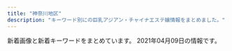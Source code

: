 ```yaml
---
title: "神奈川地区"
description: "キーワード別にの巨乳アジアン・チャイナエステ嬢情報をまとめました。"
---
```


新着画像と新着キーワードをまとめています。
2021年04月09日の情報です。

<DmmAffiliateIns />
<KeywordTable
  shops={
    [
    {
        "station": "JR\u85e4\u6ca2\u99c5\u5357\u53e3",
        "img_links": [
            "http://es-rei.work/3.jpg",
            "http://es-rei.work/_src/26747209/navi2_05.png",
            "http://es-rei.work/_src/26747287/line3.png",
            "http://es-rei.work/_src/34041600/line3.png",
            "http://es-rei.work/_src/26747289/wechatimg77.jpg",
            "http://es-rei.work/_src/26747222/line3.png",
            "http://es-rei.work/_src/34041693/line1.jpg",
            "http://es-rei.work/_src/26838155/wechatimg202.jpg",
            "http://es-rei.work/4.jpg",
            "http://es-rei.work/_src/26747302/wechatimg204.jpg",
            "http://es-rei.work/_src/26824435/cam2.png",
            "http://es-rei.work/_src/26747221/wechatimg164_1.jpg",
            "http://es-rei.work/_src/26747223/line3.png",
            "http://es-rei.work/_src/47863108/wechatimg26_20200914183556350.jpg",
            "http://es-rei.work/_src/34041599/line3.png",
            "http://es-rei.work/_src/26747293/line3.png",
            "http://es-rei.work/_src/26747210/navi2_06.png",
            "http://es-rei.work/_src/26747201/list_02.png",
            "http://es-rei.work/_src/47863244/line1.jpg",
            "http://es-rei.work/_src/26747296/line1.jpg",
            "http://es-rei.work/_src/26791049/_dsf9442.jpg",
            "http://es-rei.work/_src/26747208/navi2_04.png",
            "http://es-rei.work/_src/26838156/wechatimg204.jpg",
            "http://es-rei.work/_src/47863241/05859f21726dfcef9faa9bab12a2595.jpg",
            "http://es-rei.work/_src/26747227/line3.png",
            "http://es-rei.work/_src/26747288/line3.png",
            "http://es-rei.work/_src/26747225/wechatimg75.jpg",
            "http://es-rei.work/_src/26747301/line3.png",
            "http://es-rei.work/_src/26747203/list_04.png",
            "http://es-rei.work/_src/47863240/line3.png",
            "http://es-rei.work/_src/26747231/line1.jpg",
            "http://es-rei.work/_src/26838160/line.png",
            "http://es-rei.work/_src/26747132/line1.jpg",
            "http://es-rei.work/2.jpg",
            "http://es-rei.work/1.jpg",
            "http://es-rei.work/_src/26747207/navi2_03.png",
            "http://es-rei.work/_src/26791115/_igp4263.jpg",
            "http://es-rei.work/_src/26747158/base_03.png",
            "http://es-rei.work/_src/26747141/base_03.png",
            "http://es-rei.work/_src/26747229/line1.jpg",
            "http://es-rei.work/_src/34041596/05859f21726dfcef9faa9bab12a2595.jpg",
            "http://es-rei.work/_src/26791051/_dsf9446.jpg",
            "http://es-rei.work/_src/26747300/line3.png",
            "http://es-rei.work/_src/26747089/51d8ecbee4cc2935f070c539c37ded71.jpg",
            "http://es-rei.work/_src/26747114/base_03.png",
            "http://es-rei.work/_src/26747226/line3.png",
            "http://es-rei.work/_src/26790995/wechatimg38_20181018221746252.jpg",
            "http://es-rei.work/_src/26838157/wechatimg77.jpg",
            "http://es-rei.work/5.jpg",
            "http://es-rei.work/_src/26747206/navi2_02.png",
            "http://es-rei.work/_src/26791053/_dsf9449.jpg",
            "http://es-rei.work/_src/26747086/base_01.png",
            "http://es-rei.work/_src/26747304/line1.jpg",
            "http://es-rei.work/_src/26747187/base_03.png",
            "http://es-rei.work/_src/34124118/wechatimg26_20200914183556350.jpg",
            "http://es-rei.work/_src/26747200/list_01.png",
            "http://es-rei.work/_src/26747126/base_01.png",
            "http://es-rei.work/_src/26747204/list_05.png",
            "http://es-rei.work/_src/26747202/list_03.png",
            "http://es-rei.work/_src/26824216/b0131b16446464e537eff864d8f041bb.jpg",
            "http://es-rei.work/_src/47863239/line3.png",
            "http://es-rei.work/_src/26747170/base_01.png",
            "http://es-rei.work/_src/34041597/wechatimg26_20200914183556350.jpg",
            "http://es-rei.work/_src/26747294/line3.png",
            "http://es-rei.work/_src/26747205/navi2_01.png",
            "http://es-rei.work/_src/26747218/line1.jpg",
            "http://es-rei.work/_src/26747153/base_01.png",
            "http://es-rei.work/_src/26747292/wechatimg202.jpg",
            "http://es-rei.work/_src/26838174/line.png",
            "http://es-rei.work/_src/26747093/_igp4295.jpg",
            "http://es-rei.work/_src/26838136/news.jpg",
            "http://es-rei.work/_src/26747185/base_01.png",
            "http://es-rei.work/_src/26747173/base_03.png",
            "http://es-rei.work/_src/26838158/wechatimg75.jpg",
            "http://es-rei.work/_src/26747199/sign.png",
            "http://es-rei.work/_src/47863242/100054276feb8d8cef3ac5199531cfe.jpg"
        ],
        "url": "http://es-rei.work/",
        "name": "\u9e97",
        "keywords": {
            "83": 4,
            "89": 2,
            "86": 4,
            "85": 2
        }
    },
    {
        "url": "http://esbest.info/",
        "name": "\u30df\u30e9\u30dc\u30eb",
        "station": "JR\u6771\u6238\u585a\u99c5\u6771\u53e3",
        "img_links": [
            "http://esbest.info/staffPhoto/b20200109133117.jpg",
            "http://esbest.info/images/returnBtn.png",
            "http://esbest.info/staffPhoto/s20200205123504.jpg",
            "http://esbest.info/images/store/04.jpg",
            "http://esbest.info/images/store/02.jpg",
            "http://esbest.info/staffPhoto/b20200205123504.jpg",
            "http://esbest.info/images/store/01.jpg",
            "http://esbest.info/staffPhoto/s20200111165529.jpg",
            "http://esbest.info/staffPhoto/s20200526161929.jpg",
            "http://esbest.info/images/store/03.jpg",
            "http://esbest.info/staffPhoto/s20200109133117.jpg",
            "http://esbest.info/staffPhoto/b20200526161929.jpg",
            "http://esbest.info/uploadfiles/images/campaignEsbestInfo1.jpg",
            "http://esbest.info/js/sliderLine/slide_prev.png",
            "http://esbest.info/js/sliderLine/slide_next.png",
            "http://esbest.info/images/mobile.jpg",
            "http://esbest.info/staffPhoto/b20200111165529.jpg"
        ],
        "keywords": {
            "D": 3,
            "E": 1,
            "87": 1,
            "85": 1,
            "86": 2
        }
    },
    {
        "name": "\u61a9",
        "station": "\u8ffd\u6d5c\u99c5",
        "keywords": {},
        "img_links": [
            "http://ikoi.esjp.xyz/img/room/photo03.jpg",
            "http://ikoi.esjp.xyz/img/room/photo06.jpg",
            "http://ikoi.esjp.xyz/img/room/photo01.jpg",
            "http://ikoi.esjp.xyz/i/img/photo02.jpg",
            "http://ikoi.esjp.xyz/girl/5.jpg",
            "http://ikoi.esjp.xyz/i/img/photo03.jpg",
            "http://ikoi.esjp.xyz/img/rec_top.png",
            "http://ikoi.esjp.xyz/img/room/photo05.jpg",
            "http://ikoi.esjp.xyz/img/room/photo02.jpg",
            "http://ikoi.esjp.xyz/girl/4.jpg",
            "http://ikoi.esjp.xyz/girl/6.jpg",
            "http://ikoi.esjp.xyz/img/top_pickback.png",
            "http://ikoi.esjp.xyz/girl/3.jpg",
            "http://ikoi.esjp.xyz/girl/2.jpg",
            "http://ikoi.esjp.xyz/i/img/photo04.jpg",
            "http://ikoi.esjp.xyz/img/sub_staff.jpg",
            "http://ikoi.esjp.xyz/girl/1.jpg",
            "http://ikoi.esjp.xyz/img/capinfo.jpg",
            "http://ikoi.esjp.xyz/img/room/photo04.jpg",
            "http://ikoi.esjp.xyz/i/img/photo05.jpg",
            "http://ikoi.esjp.xyz/img/lr_01.jpg",
            "http://ikoi.esjp.xyz/img/059.png",
            "http://ikoi.esjp.xyz/img/qr.jpg",
            "http://ikoi.esjp.xyz/i/img/photo06.jpg",
            "http://ikoi.esjp.xyz/i/img/photo01.jpg",
            "http://ikoi.esjp.xyz/img/pro_girl_line.jpg",
            "http://ikoi.esjp.xyz/img/lr_02.jpg"
        ],
        "url": "http://ikoi.esjp.xyz/"
    },
    {
        "url": "http://www.cc-girl.work/",
        "img_links": [
            "http://www.cc-girl.work/images/3.jpg",
            "http://www.cc-girl.work/images/sys2.jpg",
            "http://www.cc-girl.work/img/yuri1.jpg",
            "http://www.cc-girl.work/images/5.jpg",
            "http://www.cc-girl.work/images/int1.jpg",
            "http://www.cc-girl.work/images/head.jpg",
            "http://www.cc-girl.work/images/interior_t.jpg",
            "http://www.cc-girl.work/images/ac1.jpg",
            "http://www.cc-girl.work/img/ai1.jpg",
            "http://www.cc-girl.work/images/rec1.jpg",
            "http://www.cc-girl.work/images/rec2.jpg",
            "http://www.cc-girl.work/images/11.jpg",
            "http://www.cc-girl.work/img/momo1.jpg",
            "http://www.cc-girl.work/images/8.jpg",
            "http://www.cc-girl.work/img/miho1.jpg",
            "http://www.cc-girl.work/images/staff_t.jpg",
            "http://www.cc-girl.work/img/sizuka1.jpg",
            "http://www.cc-girl.work/img/eri1.jpg",
            "http://www.cc-girl.work/img/kumi1.jpg",
            "http://www.cc-girl.work/img/yaya1.jpg",
            "http://www.cc-girl.work/images/line.png",
            "http://www.cc-girl.work/images/6.jpg",
            "http://www.cc-girl.work/images/7.jpg",
            "http://www.cc-girl.work/img/mari1.jpg",
            "http://www.cc-girl.work/images/1.jpg",
            "http://www.cc-girl.work/images/mobile.jpg",
            "http://www.cc-girl.work/img/kaoru1.jpg",
            "http://www.cc-girl.work/images/ta.jpg",
            "http://www.cc-girl.work/images/10.jpg",
            "http://www.cc-girl.work/img/yuki1.jpg",
            "http://www.cc-girl.work/images/4.jpg",
            "http://www.cc-girl.work/images/2.jpg",
            "http://www.cc-girl.work/images/news.jpg",
            "http://www.cc-girl.work/images/9.jpg",
            "http://www.cc-girl.work/images/sys1.jpg"
        ],
        "name": "yuyu-\u3086\u3046\u3086-",
        "keywords": {},
        "station": "\u4e0a\u5927\u5ca1\u99c5"
    },
    {
        "url": "http://baraen.xyz/",
        "keywords": {},
        "img_links": [
            "http://baraen.xyz/images/mafaxine_j.jpg",
            "http://baraen.xyz/images/room4.jpg",
            "http://baraen.xyz/images/g1.jpg",
            "http://baraen.xyz/images/miki2.jpg",
            "http://baraen.xyz/images/room6.jpg",
            "http://baraen.xyz/images/mafaxine_d.jpg",
            "http://baraen.xyz/images/g6.jpg",
            "http://baraen.xyz/images/g0.jpg",
            "http://baraen.xyz/images/miki1.jpg",
            "http://baraen.xyz/images/g4.jpg",
            "http://baraen.xyz/images/mobile.jpg",
            "http://baraen.xyz/images/kanban.jpg",
            "http://baraen.xyz/images/g3.jpg",
            "http://baraen.xyz/images/g2.jpg",
            "http://baraen.xyz/images/room2.jpg",
            "http://baraen.xyz/images/maga.jpg",
            "http://baraen.xyz/images/room1.jpg"
        ],
        "station": "JR\u85e4\u6ca2\u99c5\u5357\u53e3",
        "name": "\u30d0\u30e9\u5712"
    },
    {
        "url": "http://civebt.xyz/",
        "img_links": [
            "http://civebt.xyz/templets/default/picture/rec1.png",
            "http://civebt.xyz/templets/default/picture/head.jpg",
            "http://civebt.xyz/uploads/201103/1-201103091150648.jpg",
            "http://civebt.xyz/uploads/201103/1-201103091136248.jpg",
            "http://civebt.xyz/uploads/180620/1-1P62010193X63.jpg",
            "http://civebt.xyz/templets/default/picture/news.jpg",
            "http://civebt.xyz/uploads/201102/1-2011021306404K.png",
            "http://civebt.xyz/templets/default/picture/staff_t.jpg",
            "http://civebt.xyz/uploads/180620/1-1P62010154K00.png",
            "http://civebt.xyz/templets/default/picture/interior_t.jpg",
            "http://civebt.xyz/uploads/201102/1-201102130FY09.png",
            "http://civebt.xyz/uploads/201103/1-201103091122a3.jpg",
            "http://civebt.xyz/uploads/201103/1-201103143450506.jpg"
        ],
        "name": "\u9b54\u6cd5\u306e\u5973\u738b",
        "keywords": {
            "G": 4,
            "E": 8
        },
        "station": "\u6e58\u5357\u53f0\u99c5\u897f\u53e3"
    },
    {
        "name": "\u591c\u8776",
        "station": "JR\u85e4\u6ca2\u99c5\u5357\u53e3",
        "keywords": {},
        "img_links": [
            "http://yacho.est-u.com/images/index_14.jpg",
            "http://yacho.est-u.com/images/index_04.jpg",
            "http://yacho.est-u.com/images/2.jpg",
            "http://yacho.est-u.com/images/5.jpg",
            "http://yacho.est-u.com/images/index_17.jpg",
            "http://yacho.est-u.com/images/index_02.jpg",
            "http://yacho.est-u.com/images/index_10.jpg",
            "http://yacho.est-u.com/images/6.jpg",
            "http://yacho.est-u.com/images/k1.jpg",
            "http://yacho.est-u.com/images/staff_03.jpg",
            "http://yacho.est-u.com/images/4.jpg",
            "http://yacho.est-u.com/images/3.jpg",
            "http://yacho.est-u.com/images/index_06.jpg",
            "http://yacho.est-u.com/images/index_05.jpg",
            "http://yacho.est-u.com/images/index_07.jpg",
            "http://yacho.est-u.com/images/index_15.jpg",
            "http://yacho.est-u.com/images/index_01.jpg",
            "http://yacho.est-u.com/images/1.jpg",
            "http://yacho.est-u.com/images/index_03.jpg",
            "http://yacho.est-u.com/images/k2.jpg",
            "http://yacho.est-u.com/images/index_12.jpg",
            "http://yacho.est-u.com/images/staff_01.jpg"
        ],
        "url": "http://yacho.est-u.com/"
    },
    {
        "url": "http://yu-raku.info/",
        "keywords": {},
        "img_links": [
            "http://yu-raku.info/images/bar-therapist.png",
            "http://yu-raku.info/images/cam30min.png",
            "http://yu-raku.info/staff/s-yuko1.jpg",
            "http://yu-raku.info/images/bar-cam.png",
            "http://yu-raku.info/images/pic-interior.png",
            "http://yu-raku.info/sp/images/b-tel.png",
            "http://yu-raku.info/images/bar-interior.png",
            "http://yu-raku.info/images/b-interior.jpg",
            "http://yu-raku.info/staff/s-niri1.jpg",
            "http://yu-raku.info/images/bar-info.png",
            "http://yu-raku.info/staff/s-emi5.jpg",
            "http://yu-raku.info/staff/s-emi3.jpg",
            "http://yu-raku.info/staff/s-kana1.jpg",
            "http://yu-raku.info/images/sm-cam30min.png",
            "http://yu-raku.info/images/c-therapist0.png",
            "http://yu-raku.info/staff/s-sayuri1.jpg",
            "http://yu-raku.info/images/bar-cover.png",
            "http://yu-raku.info/images/fotter.jpg",
            "http://yu-raku.info/staff/s-miki1.jpg",
            "http://yu-raku.info/images/c-top0.png",
            "http://yu-raku.info/sp/images/bar-cam.png",
            "http://yu-raku.info/staff/s-emi4.jpg",
            "http://yu-raku.info/sp/images/bar-cover.png",
            "http://yu-raku.info/staff/s-nana1.jpg"
        ],
        "station": "JR\u5927\u8239\u99c5\u6771\u53e3",
        "name": "\u60a0\u697d"
    },
    {
        "img_links": [
            "http://en.este88.com/i/images/info_15.jpg",
            "http://en.este88.com/gals/saya1.jpg",
            "http://en.este88.com/gals/koko1.jpg",
            "http://en.este88.com/i/images/info_12.jpg",
            "http://en.este88.com/gals/aya1.jpg",
            "http://en.este88.com/gals/nana1.jpg",
            "http://en.este88.com/gals/rena1.jpg",
            "http://en.este88.com/i/images/info_07.jpg",
            "http://en.este88.com/gals/momo1.jpg",
            "http://en.este88.com/images/info.png",
            "http://en.este88.com/i/images/info_09.jpg",
            "http://en.este88.com/gals/asuka1.jpg"
        ],
        "url": "http://en.este88.com/",
        "name": "\u7e01",
        "keywords": {},
        "station": "JR\u85e4\u6ca2\u99c5\u5317\u53e3"
    },
    {
        "keywords": {},
        "station": "JR\u85e4\u6ca2\u99c5\u5357\u53e3",
        "img_links": [
            "http://f-kaori.work/sp/images/top.jpg",
            "http://f-kaori.work/sp/images/9.jpg",
            "http://f-kaori.work/images/8.jpg",
            "http://f-kaori.work/images/6.jpg",
            "http://f-kaori.work/images/int1.png",
            "http://f-kaori.work/images/int2.png",
            "http://f-kaori.work/sp/images/3.jpg",
            "http://f-kaori.work/img/sasa1.jpg",
            "http://f-kaori.work/sp/images/head.jpg",
            "http://f-kaori.work/sp/images/10.jpg",
            "http://f-kaori.work/sp/images/rec1.png",
            "http://f-kaori.work/images/sisu_t.jpg",
            "http://f-kaori.work/img/sora1.jpg",
            "http://f-kaori.work/sp/images/1.jpg",
            "http://f-kaori.work/images/9.jpg",
            "http://f-kaori.work/images/interior_t.jpg",
            "http://f-kaori.work/sp/menu/interior.jpg",
            "http://f-kaori.work/images/5.jpg",
            "http://f-kaori.work/images/rec1.png",
            "http://f-kaori.work/images/1.jpg",
            "http://f-kaori.work/images/mobile.jpg",
            "http://f-kaori.work/sp/images/footer.png",
            "http://f-kaori.work/img/risa1.jpg",
            "http://f-kaori.work/sp/img/sin1.jpg",
            "http://f-kaori.work/images/7.jpg",
            "http://f-kaori.work/sp/images/rec2.jpg",
            "http://f-kaori.work/images/sys.png",
            "http://f-kaori.work/images/staff_t.jpg",
            "http://f-kaori.work/images/3.jpg",
            "http://f-kaori.work/images/sm.jpg",
            "http://f-kaori.work/sp/img/yumi1.jpg",
            "http://f-kaori.work/images/rec2.jpg",
            "http://f-kaori.work/sp/images/8.jpg",
            "http://f-kaori.work/sp/images/rec3.png",
            "http://f-kaori.work/images/line.png",
            "http://f-kaori.work/images/concept.png",
            "http://f-kaori.work/img/yumi1.jpg",
            "http://f-kaori.work/sp/img/sasa1.jpg",
            "http://f-kaori.work/sp/images/int1.png",
            "http://f-kaori.work/sp/img/sora1.jpg",
            "http://f-kaori.work/sp/menu/staff.jpg",
            "http://f-kaori.work/sp/img/risa1.jpg",
            "http://f-kaori.work/sp/images/sisu_t.png",
            "http://f-kaori.work/img/emi1.jpg",
            "http://f-kaori.work/img/aya1.jpg",
            "http://f-kaori.work/sp/images/staff_t.jpg",
            "http://f-kaori.work/images/sisu.png",
            "http://f-kaori.work/images/10.jpg",
            "http://f-kaori.work/sp/menu/top.jpg",
            "http://f-kaori.work/img/sin1.jpg",
            "http://f-kaori.work/images/news.png",
            "http://f-kaori.work/sp/images/newsb.png",
            "http://f-kaori.work/sp/images/pc.jpg",
            "http://f-kaori.work/sp/images/news.png",
            "http://f-kaori.work/sp/img/aya1.jpg",
            "http://f-kaori.work/sp/images/7.jpg",
            "http://f-kaori.work/sp/images/sisu.jpg",
            "http://f-kaori.work/sp/img/yoka1.jpg",
            "http://f-kaori.work/sp/images/interior_t.jpg",
            "http://f-kaori.work/sp/images/int2.png",
            "http://f-kaori.work/sp/img/emi1.jpg",
            "http://f-kaori.work/img/yoka1.jpg",
            "http://f-kaori.work/sp/images/6.jpg",
            "http://f-kaori.work/sp/images/tel.jpg",
            "http://f-kaori.work/sp/images/sys.png",
            "http://f-kaori.work/sp/images/5.jpg",
            "http://f-kaori.work/sp/images/topgirl.png",
            "http://f-kaori.work/images/head.jpg"
        ],
        "url": "http://f-kaori.work/",
        "name": "\u85ab"
    },
    {
        "url": "http://onlyone-relax.xyz/",
        "img_links": [
            "http://onlyone-relax.xyz/images/cg03.jpg",
            "http://onlyone-relax.xyz/images/cg08.jpg",
            "http://onlyone-relax.xyz/images/top.png",
            "http://onlyone-relax.xyz/images/cg01.jpg",
            "http://onlyone-relax.xyz/images/cg07.jpg",
            "http://onlyone-relax.xyz/images/cg09.jpg",
            "http://onlyone-relax.xyz/images/cg06.jpg",
            "http://onlyone-relax.xyz/images/cg04.jpg",
            "http://onlyone-relax.xyz/images/2.jpg",
            "http://onlyone-relax.xyz/images/qr.jpg",
            "http://onlyone-relax.xyz/images/cg05.jpg",
            "http://onlyone-relax.xyz/images/4.jpg",
            "http://onlyone-relax.xyz/images/cg10.jpg",
            "http://onlyone-relax.xyz/images/cg02.jpg",
            "http://onlyone-relax.xyz/images/1.jpg",
            "http://onlyone-relax.xyz/images/spacer300x450.png",
            "http://onlyone-relax.xyz/images/top2.png"
        ],
        "name": "\u30ad\u30e5\u30fc\u30c8",
        "station": "JR\u5c0f\u7530\u539f\u99c5\u897f\u53e3",
        "keywords": {
            "F": 8,
            "E": 8,
            "C": 8,
            "D": 56
        }
    },
    {
        "name": "\u5eb7\u7f8e\uff5e\u30b3\u30a6\u30df\uff5e",
        "url": "http://haruk.work/",
        "station": "JR\u5927\u8239\u99c5\u6771\u53e3",
        "keywords": {},
        "img_links": [
            "http://haruk.work/images/rec2.jpg",
            "http://haruk.work/images/interior_t.jpg",
            "http://haruk.work/sp/images/sys.png",
            "http://haruk.work/images/info.png",
            "http://haruk.work/sp/images/int1.jpg",
            "http://haruk.work/img/ayumi1.jpg",
            "http://haruk.work/sp/img/ayumi1.jpg",
            "http://haruk.work/sp/images/ac2.jpg",
            "http://haruk.work/sp/images/1.jpg",
            "http://haruk.work/images/rec1.png",
            "http://haruk.work/images/sm.jpg",
            "http://haruk.work/sp/images/staff_t.jpg",
            "http://haruk.work/sp/images/news.jpg",
            "http://haruk.work/sp/images/interior_t.jpg",
            "http://haruk.work/sp/images/info.png",
            "http://haruk.work/images/line.png",
            "http://haruk.work/images/3.jpg",
            "http://haruk.work/sp/images/int5.jpg",
            "http://haruk.work/sp/images/int4.jpg",
            "http://haruk.work/sp/img/akari1.jpg",
            "http://haruk.work/sp/menu/staff.jpg",
            "http://haruk.work/sp/img/yuna1.jpg",
            "http://haruk.work/img/akari1.jpg",
            "http://haruk.work/sp/images/int2.jpg",
            "http://haruk.work/sp/images/head.jpg",
            "http://haruk.work/images/1.jpg",
            "http://haruk.work/sp/images/sms.jpg",
            "http://haruk.work/images/ta.jpg",
            "http://haruk.work/images/tel.jpg",
            "http://haruk.work/images/sys.png",
            "http://haruk.work/sp/images/info_t.jpg",
            "http://haruk.work/sp/images/3.jpg",
            "http://haruk.work/images/int2.png",
            "http://haruk.work/images/staff_t.jpg",
            "http://haruk.work/sp/images/rec1.png",
            "http://haruk.work/sp/images/footer.png",
            "http://haruk.work/images/int1.png",
            "http://haruk.work/sp/menu/top.jpg",
            "http://haruk.work/sp/images/newsb.png",
            "http://haruk.work/sp/images/ac1.jpg",
            "http://haruk.work/sp/images/rec2.jpg",
            "http://haruk.work/images/head.jpg",
            "http://haruk.work/sp/images/tel.jpg",
            "http://haruk.work/sp/images/int3.jpg",
            "http://haruk.work/img/yuna1.jpg",
            "http://haruk.work/images/news.png",
            "http://haruk.work/sp/images/2.jpg",
            "http://haruk.work/images/2.jpg"
        ]
    },
    {
        "name": "\u521d\u604b",
        "url": "http://www.hatsukoi.mensest.com/",
        "img_links": [
            "http://www.hatsukoi.mensest.com/files/003.jpg",
            "http://www.hatsukoi.mensest.com/common/images/photo01.jpg",
            "http://www.hatsukoi.mensest.com/files/005.jpg",
            "http://www.hatsukoi.mensest.com/images/btn2.png",
            "http://www.hatsukoi.mensest.com/files/004.jpg",
            "http://www.hatsukoi.mensest.com/files/006.jpg",
            "http://www.hatsukoi.mensest.com/files/001.jpg",
            "http://www.hatsukoi.mensest.com/files/002.jpg",
            "http://www.hatsukoi.mensest.com/images/icon_tel.png",
            "http://www.hatsukoi.mensest.com/images/icon_info.png",
            "http://www.hatsukoi.mensest.com/images/mainImg_sub.jpg",
            "http://www.hatsukoi.mensest.com/images/icon_top.png",
            "http://www.hatsukoi.mensest.com/common/images/photo02.jpg",
            "http://www.hatsukoi.mensest.com/images/icon_staff.png",
            "http://www.hatsukoi.mensest.com/common/images/photo03.jpg"
        ],
        "station": "JR\u6771\u6238\u585a\u99c5\u6771\u53e3",
        "keywords": {
            "86": 4,
            "87": 16,
            "D": 24,
            "88": 4
        }
    },
    {
        "station": "\u8ffd\u6d5c\u99c5",
        "img_links": [
            "http://cdn.dino-es.com/images/line.jpg",
            "http://oppama.iest.info/images/l1.jpg",
            "http://oppama.iest.info/images/room6.jpg",
            "http://oppama.iest.info/images/s_staff.jpg",
            "http://oppama.iest.info/photos/sites/10/2018/05/2018053009323210.jpg",
            "http://oppama.iest.info/images/room2.jpg",
            "http://oppama.iest.info/photos/sites/10/2018/07/2018073109281781.jpg",
            "http://oppama.iest.info/images/room5.jpg",
            "http://oppama.iest.info/photos/sites/10/2018/07/2018073109281759.jpg",
            "http://oppama.iest.info/images/room4.jpg",
            "http://oppama.iest.info/images/mobile.png",
            "http://cdn.dino-es.com/images/logo/150x40DinoEs.png",
            "http://oppama.iest.info/photos/sites/10/2018/07/2018073109281695.jpg",
            "http://oppama.iest.info/images/room3.jpg",
            "http://oppama.iest.info/photos/sites/10/2018/05/2018053009323372.jpg",
            "http://cdn.dino-es.com/images/allpics/KL77e92f55838704c7de0a1eb6ca2a81a0/4ec1d6974658a8b101911755e5d05691.jpg",
            "http://oppama.iest.info/images/s_pick.png",
            "http://oppama.iest.info/images/top.jpg",
            "http://oppama.iest.info/images/s_news.png",
            "http://oppama.iest.info/photos/sites/10/2018/05/2018053009323272.jpg",
            "http://oppama.iest.info/images/bj3.jpg",
            "http://oppama.iest.info/images/room1.jpg",
            "http://oppama.iest.info/photos/sites/10/2018/05/2018053009323253.jpg",
            "http://oppama.iest.info/images/s_news2.png"
        ],
        "name": "\u8ffd\u6d5c\u30de\u30c3\u30b5\u30fc\u30b8",
        "keywords": {
            "85": 2,
            "D": 12,
            "86": 9,
            "C": 2,
            "87": 3
        },
        "url": "http://oppama.iest.info/"
    },
    {
        "keywords": {},
        "url": "http://hoguraku.info/",
        "name": "\u3055\u304f\u3089",
        "station": "JR\u5927\u8239\u99c5\u6771\u53e3",
        "img_links": [
            "http://hoguraku.info/_src/22266493/navi_05.png",
            "http://hoguraku.info/_src/22294026/wechatimg239.jpg",
            "http://hoguraku.info/staff-3.jpg",
            "http://hoguraku.info/_src/22294028/3_20180513213551306.jpg",
            "http://hoguraku.info/_src/22293610/pup.png",
            "http://hoguraku.info/_src/22266485/navi_01.png",
            "http://hoguraku.info/_src/22266488/navi2_02.png",
            "http://hoguraku.info/_src/22293781/sign.png",
            "http://hoguraku.info/_src/22293601/newspinkup.png",
            "http://hoguraku.info/_src/22266494/navi2_05.png",
            "http://hoguraku.info/_src/22294025/1_20180513213551260.jpg",
            "http://hoguraku.info/_src/22294027/wechatimg239.jpg",
            "http://hoguraku.info/_src/22294029/3_20180513213551306.jpg",
            "http://hoguraku.info/_src/22266492/navi2_04.png",
            "http://hoguraku.info/_src/22294024/1_20180513213551260.jpg",
            "http://hoguraku.info/staff-1.jpg",
            "http://hoguraku.info/_src/22266496/navi2_06.png",
            "http://hoguraku.info/_src/25168346/staff-2_20180823215120776.jpg",
            "http://hoguraku.info/staff-2.jpg",
            "http://hoguraku.info/_src/22296687/pup.png",
            "http://hoguraku.info/_src/55131553/img20210408153832112943.png",
            "http://hoguraku.info/_src/22266524/wechatimg96_20191205204603604.jpg",
            "http://hoguraku.info/_src/37673393/wechatimg98.jpg",
            "http://hoguraku.info/_src/22266490/navi2_03.png",
            "http://hoguraku.info/_src/22294409/img20180513220122069421.png",
            "http://hoguraku.info/_src/22294031/wechatimg175.jpg",
            "http://hoguraku.info/_src/22293820/wechatimg744.jpg",
            "http://hoguraku.info/_src/22266495/navi_06.png",
            "http://hoguraku.info/_src/22266486/navi2_01.png",
            "http://hoguraku.info/_src/22294030/wechatimg175.jpg",
            "http://hoguraku.info/_src/22266491/navi_04.png",
            "http://hoguraku.info/_src/22266398/img20180513214352559347.png",
            "http://hoguraku.info/_src/22266489/navi_03.png",
            "http://hoguraku.info/_src/22296697/pup.png",
            "http://hoguraku.info/_src/22266400/wechatimg94_20191205204136458.jpg",
            "http://hoguraku.info/_src/22266487/navi_02.png",
            "http://hoguraku.info/_src/22296695/pup.png",
            "http://hoguraku.info/_src/22293865/sign.png",
            "http://hoguraku.info/staff-4.jpg"
        ]
    },
    {
        "url": "http://www.bestlove.iesjp.com/",
        "keywords": {
            "D": 8,
            "83": 8,
            "C": 27,
            "87": 12
        },
        "img_links": [
            "http://www.bestlove.iesjp.com/files/001.jpg",
            "http://www.bestlove.iesjp.com/files/003-03.jpg",
            "http://www.bestlove.iesjp.com/files/005-02.jpg",
            "http://www.bestlove.iesjp.com/photo_news/upimg/77212603ef74383541_0.jpg",
            "http://www.bestlove.iesjp.com/files/006-02.jpg",
            "http://www.bestlove.iesjp.com/files/007-02.jpg",
            "http://www.bestlove.iesjp.com/files/007.jpg",
            "http://www.bestlove.iesjp.com/files/005.jpg",
            "http://www.bestlove.iesjp.com/images/r3.jpg",
            "http://www.bestlove.iesjp.com/photo_news/upimg/54866603c72e67a391_0.jpg",
            "http://www.bestlove.iesjp.com/files/007-03.jpg",
            "http://www.bestlove.iesjp.com/images/mobile.jpg",
            "http://www.bestlove.iesjp.com/files/002.jpg",
            "http://www.bestlove.iesjp.com/files/004-02.jpg",
            "http://www.bestlove.iesjp.com/files/002-03.jpg",
            "http://www.bestlove.iesjp.com/files/002-02.jpg",
            "http://www.bestlove.iesjp.com/files/001-02.jpg",
            "http://www.bestlove.iesjp.com/files/001-03.jpg",
            "http://www.bestlove.iesjp.com/files/006.jpg",
            "http://www.bestlove.iesjp.com/files/004-03.jpg",
            "http://www.bestlove.iesjp.com/images/line.png",
            "http://www.bestlove.iesjp.com/files/005-03.jpg",
            "http://www.bestlove.iesjp.com/files/006-03.jpg",
            "http://www.bestlove.iesjp.com/images/atomosky.jpg",
            "http://www.bestlove.iesjp.com/files/003.jpg",
            "http://www.bestlove.iesjp.com/photo_news/upimg/694716066af5752b7c_1.jpg",
            "http://www.bestlove.iesjp.com/files/003-02.jpg",
            "http://www.bestlove.iesjp.com/files/004.jpg"
        ],
        "station": "JR\u5e73\u585a\u99c5\u5317\u53e3",
        "name": "Best Love \uff5e\u30d9\u30b9\u30c8\u30e9\u30d6\uff5e"
    },
    {
        "keywords": {},
        "url": "http://www.sh-riraku77.site/",
        "station": "JR\u65b0\u6749\u7530\u99c5\u897f\u53e3",
        "name": "\u82b1\u306e\u604b",
        "img_links": [
            "http://www.sh-riraku77.site/picture/s_staff.png",
            "http://www.sh-riraku77.site/plus/images/room2.jpg",
            "http://www.sh-riraku77.site/picture/top22.png",
            "http://www.sh-riraku77.site/picture/i_therapist.png",
            "http://www.sh-riraku77.site/uploads/201214/1-201214130312232.jpg",
            "http://www.sh-riraku77.site/plus/images/room3.jpg",
            "http://www.sh-riraku77.site/picture/photo3.png",
            "http://www.sh-riraku77.site/picture/end.png",
            "http://www.sh-riraku77.site/uploads/210325/1-210325133926495.jpg",
            "http://www.sh-riraku77.site/picture/s_new.png",
            "http://www.sh-riraku77.site/plus/images/room4.jpg",
            "http://www.sh-riraku77.site/plus/images/room1.jpg",
            "http://www.sh-riraku77.site/picture/top23.png"
        ]
    },
    {
        "name": "\u83ef\u84ee",
        "keywords": {},
        "img_links": [],
        "station": "JR\u8305\u30f6\u5d0e\u99c5\u5317\u53e3",
        "url": "http://karen.ies.fun/"
    },
    {
        "url": "http://vinntuy.xyz/",
        "keywords": {},
        "img_links": [
            "http://vinntuy.xyz/static/picture/mobile.jpg",
            "http://vinntuy.xyz/uploads/210401/1-2104011443001G.jpg",
            "http://vinntuy.xyz/static/picture/news.png",
            "http://vinntuy.xyz/static/picture/s1.jpg",
            "http://vinntuy.xyz/static/picture/room3.jpg",
            "http://vinntuy.xyz/static/picture/s3.jpg",
            "http://vinntuy.xyz/static/picture/room1.jpg",
            "http://vinntuy.xyz/static/picture/s_staff.png",
            "http://vinntuy.xyz/static/picture/room4.jpg",
            "http://vinntuy.xyz/static/picture/room2.jpg",
            "http://vinntuy.xyz/uploads/210401/1-210401144410258.jpg",
            "http://vinntuy.xyz/static/picture/top.png",
            "http://vinntuy.xyz/uploads/210401/1-210401144331M4.jpg"
        ],
        "station": "JR\u85e4\u6ca2\u99c5\u5357\u53e3",
        "name": "Honeyroom"
    },
    {
        "img_links": [
            "http://hana-tobira.xyz/images/tite-link.jpg",
            "http://hana-tobira.xyz/images/g2.jpg",
            "http://hana-tobira.xyz/images/pickup_t.jpg",
            "http://hana-tobira.xyz/images/mobile.jpg",
            "http://hana-tobira.xyz/images/g5.jpg",
            "http://hana-tobira.xyz/images/g4.jpg",
            "http://hana-tobira.xyz/images/tite-staff.jpg",
            "http://hana-tobira.xyz/images/g.jpg",
            "http://hana-tobira.xyz/images/g6.jpg",
            "http://hana-tobira.xyz/images/tite-i.png",
            "http://hana-tobira.xyz/images/end.png",
            "http://hana-tobira.xyz/images/g7.jpg"
        ],
        "station": "JR\u85e4\u6ca2\u99c5\u5357\u53e3",
        "keywords": {
            "C": 13
        },
        "name": "\u82b1\u306e\u6249",
        "url": "http://hana-tobira.xyz/"
    },
    {
        "img_links": [
            "http://lavender-est.xyz/girl/11_2.jpg",
            "http://lavender-est.xyz/girl/15_1.jpg",
            "http://lavender-est.xyz/girl/7_1.jpg",
            "http://lavender-est.xyz/girl/7_2.jpg",
            "http://lavender-est.xyz/girl/5_2.jpg",
            "http://lavender-est.xyz/girl/14_1.jpg",
            "http://lavender-est.xyz/images/room/r3.jpg",
            "http://lavender-est.xyz/girl/11_1.jpg",
            "http://lavender-est.xyz/images/lr_02.jpg",
            "http://lavender-est.xyz/girl/5.jpg",
            "http://lavender-est.xyz/images/room/r1.jpg",
            "http://lavender-est.xyz/girl/14_2.jpg",
            "http://lavender-est.xyz/girl/10_2.jpg",
            "http://lavender-est.xyz/girl/7.jpg",
            "http://lavender-est.xyz/girl/4_1.jpg",
            "http://lavender-est.xyz/images/room/r2.jpg",
            "http://lavender-est.xyz/girl/9_2.jpg",
            "http://lavender-est.xyz/girl/14.jpg",
            "http://lavender-est.xyz/girl/3_1.jpg",
            "http://lavender-est.xyz/images/room/r4.jpg",
            "http://lavender-est.xyz/girl/9.jpg",
            "http://lavender-est.xyz/images/pro_girl_line.jpg",
            "http://lavender-est.xyz/images/tel.png",
            "http://lavender-est.xyz/girl/10_1.jpg",
            "http://lavender-est.xyz/girl/11.jpg",
            "http://lavender-est.xyz/girl/2.jpg",
            "http://lavender-est.xyz/images/twitter.jpg",
            "http://lavender-est.xyz/girl/5_1.jpg",
            "http://lavender-est.xyz/images/mobile.png",
            "http://lavender-est.xyz/girl/4.jpg",
            "http://lavender-est.xyz/images/top01.jpg",
            "http://lavender-est.xyz/i/girl/4.jpg",
            "http://lavender-est.xyz/girl/8_1.jpg",
            "http://lavender-est.xyz/girl/10.jpg",
            "http://lavender-est.xyz/girl/2_1.jpg",
            "http://lavender-est.xyz/girl/3.jpg",
            "http://lavender-est.xyz/images/bar_staff.jpg",
            "http://lavender-est.xyz/girl/5_3.jpg",
            "http://lavender-est.xyz/girl/9_1.jpg",
            "http://lavender-est.xyz/girl/8.jpg",
            "http://lavender-est.xyz/girl/15.jpg"
        ],
        "name": "\u30e9\u30d9\u30f3\u30c0\u30fc",
        "keywords": {},
        "station": "JR\u85e4\u6ca2\u99c5\u5357\u53e3",
        "url": "http://lavender-est.xyz/"
    },
    {
        "name": "\u5929\u4f7f\u306e\u604b",
        "station": "\u8305\u30f6\u5d0e\u99c5\u5357\u53e3",
        "keywords": {},
        "url": "http://tenshinokoi.es-come.net/",
        "img_links": [
            "http://tenshinokoi.es-come.net/images/qr.jpg",
            "http://tenshinokoi.es-come.net/img/header02.jpg",
            "http://tenshinokoi.es-come.net/img/sumire1.jpg",
            "http://tenshinokoi.es-come.net/girls/hiromi1.jpg",
            "http://tenshinokoi.es-come.net/girls/yuyu1.jpg",
            "http://tenshinokoi.es-come.net/img/risa1.jpg",
            "http://tenshinokoi.es-come.net/i/120/yuna1.jpg",
            "http://tenshinokoi.es-come.net/img/header01.jpg",
            "http://tenshinokoi.es-come.net/img/yuyu1.jpg",
            "http://tenshinokoi.es-come.net/images/share/sp-kp2.png",
            "http://tenshinokoi.es-come.net/i/80/risa1.jpg",
            "http://tenshinokoi.es-come.net/img/header00.jpg",
            "http://tenshinokoi.es-come.net/images/share/tel.png",
            "http://tenshinokoi.es-come.net/girls/riri1.jpg",
            "http://tenshinokoi.es-come.net/images/infobar.png",
            "http://tenshinokoi.es-come.net/images/share/pickup.png",
            "http://tenshinokoi.es-come.net/girls/misaki1.jpg",
            "http://tenshinokoi.es-come.net/i/80/yuyu1.jpg",
            "http://tenshinokoi.es-come.net/images/shishubar.png",
            "http://tenshinokoi.es-come.net/i/120/sumire1.jpg",
            "http://tenshinokoi.es-come.net/images/therapistbar.png",
            "http://tenshinokoi.es-come.net/girls/risa1.jpg",
            "http://tenshinokoi.es-come.net/images/info2.jpg",
            "http://tenshinokoi.es-come.net/girls/kana1.jpg",
            "http://tenshinokoi.es-come.net/girls/yurika1.jpg",
            "http://tenshinokoi.es-come.net/girls/sumire1.jpg",
            "http://tenshinokoi.es-come.net/i/80/yuna1.jpg",
            "http://tenshinokoi.es-come.net/i/120/yuyu1.jpg",
            "http://tenshinokoi.es-come.net/i/120/risa1.jpg",
            "http://tenshinokoi.es-come.net/images/info1.jpg",
            "http://tenshinokoi.es-come.net/i/80/sumire1.jpg",
            "http://tenshinokoi.es-come.net/girls/yuki1.jpg"
        ]
    },
    {
        "url": "http://candy.relaxjp.com/",
        "img_links": [
            "http://candy.relaxjp.com/css/nav/nav-003.png",
            "http://candy.relaxjp.com/css/staff/staff002.png",
            "http://candy.relaxjp.com/css/nav/nav-004.png",
            "http://candy.relaxjp.com/css/staff/staff005.png",
            "http://candy.relaxjp.com/css/nav/nav-002.png",
            "http://candy.relaxjp.com/css/staff/staff004-a.png",
            "http://candy.relaxjp.com/css/staff/staff006.png",
            "http://candy.relaxjp.com/css/nav/nav-005.png",
            "http://candy.relaxjp.com/css/staff/staff004.png",
            "http://candy.relaxjp.com/css/top0001.png",
            "http://candy.relaxjp.com/images/slider1/001.jpg",
            "http://candy.relaxjp.com/css/staff/staff003-a.png",
            "http://candy.relaxjp.com/css/osusume08.jpg",
            "http://candy.relaxjp.com/css/staff/staff003.png",
            "http://candy.relaxjp.com/images/slider1/003.jpg",
            "http://candy.relaxjp.com/css/nav/nav-006.png",
            "http://candy.relaxjp.com/css/staff/staff005-a.png",
            "http://candy.relaxjp.com/css/nav/nav-001.png",
            "http://candy.relaxjp.com/css/staff/staff007.png",
            "http://candy.relaxjp.com/css/staff/staff0001.png",
            "http://candy.relaxjp.com/css/tel.png",
            "http://candy.relaxjp.com/css/staff/staff002-a.png",
            "http://candy.relaxjp.com/css/staff/staff007-a.png",
            "http://candy.relaxjp.com/css/staff/staff001-a.png",
            "http://candy.relaxjp.com/css/staff/staff006-a.png"
        ],
        "keywords": {
            "87": 1,
            "C": 2,
            "89": 2,
            "85": 1,
            "90": 1,
            "D": 4,
            "88": 1
        },
        "station": "JR\u6771\u6238\u585a\u99c5\u6771\u53e3",
        "name": "Candy"
    },
    {
        "keywords": {},
        "img_links": [],
        "station": "\u5927\u78ef\u99c5",
        "name": "\u30ad\u30e3\u30f3\u30c7\u30a3",
        "url": "https://candy.jps.cm/"
    },
    {
        "img_links": [],
        "name": "\u30a2\u30ed\u30a8",
        "url": "http://oil.abnavi.info/",
        "station": "\u9db4\u5dfb\u6e29\u6cc9\u99c5\u5317\u53e3",
        "keywords": {}
    },
    {
        "keywords": {
            "86": 3,
            "C": 18,
            "D": 3
        },
        "img_links": [
            "http://uintiop.tokyo/picture/call.png",
            "http://uintiop.tokyo/picture/2.jpg",
            "http://uintiop.tokyo/picture/1.jpg",
            "http://uintiop.tokyo/uploads/200720/1-200H013041T46.jpg",
            "http://uintiop.tokyo/picture/top-img10.jpg",
            "http://uintiop.tokyo/uploads/210111/1-210111123I9332.jpg",
            "http://uintiop.tokyo/uploads/210208/1-21020Q31459221.jpg",
            "http://uintiop.tokyo/picture/top-img02.png",
            "http://uintiop.tokyo/uploads/200727/1-200HG01643361.jpg",
            "http://uintiop.tokyo/picture/3.jpg",
            "http://uintiop.tokyo/uploads/200714/1-200G4125RS59.jpg",
            "http://uintiop.tokyo/picture/tel.png",
            "http://uintiop.tokyo/picture/4.jpg",
            "http://uintiop.tokyo/picture/top-img03.jpg",
            "http://uintiop.tokyo/uploads/210319/1-210319140151X7.jpg",
            "http://uintiop.tokyo/uploads/200714/1-200G4124210P7.jpg",
            "http://uintiop.tokyo/uploads/210220/1-21022013460JA.jpg",
            "http://uintiop.tokyo/picture/top-img01.png",
            "http://uintiop.tokyo/uploads/210409/1-2104091JS6220.jpg"
        ],
        "name": "\u5929\u4f7f",
        "station": "JR\u85e4\u6ca2\u99c5\u5357\u53e3",
        "url": "http://uintiop.tokyo/"
    },
    {
        "name": "Fairy Ark",
        "keywords": {
            "85": 3,
            "E": 6,
            "87": 6,
            "86": 4,
            "C": 4,
            "D": 3
        },
        "img_links": [
            "http://www.relax-fairyark.info/img/sta235.jpg",
            "http://www.relax-fairyark.info/img/st213.jpg",
            "http://www.relax-fairyark.info/img/sta252.jpg",
            "http://www.relax-fairyark.info/img/st1.jpg",
            "http://www.relax-fairyark.info/img/sta213.jpg",
            "http://www.relax-fairyark.info/img/st245.jpg",
            "http://www.relax-fairyark.info/img/vlt.png",
            "http://www.relax-fairyark.info/img/botton.jpg",
            "http://www.relax-fairyark.info/img/sta261.jpg",
            "http://www.relax-fairyark.info/img/sta223.jpg",
            "http://www.relax-fairyark.info/img/st255.jpg",
            "http://www.relax-fairyark.info/img/st235.jpg",
            "http://www.relax-fairyark.info/img/nos.jpg",
            "http://www.relax-fairyark.info/img/footbotton.png",
            "http://www.relax-fairyark.info/img/st223.jpg",
            "http://www.relax-fairyark.info/img/sta256.jpg",
            "http://www.relax-fairyark.info/img/st261.jpg",
            "http://www.relax-fairyark.info/img/st220.jpg",
            "http://www.relax-fairyark.info/img/st227.jpg",
            "http://www.relax-fairyark.info/img/st256.jpg",
            "http://www.relax-fairyark.info/img/sta220.jpg",
            "http://www.relax-fairyark.info/img/st150.jpg",
            "http://www.relax-fairyark.info/img/sta150.jpg",
            "http://www.relax-fairyark.info/img/body2.jpg",
            "http://www.relax-fairyark.info/img/st252.jpg",
            "http://www.relax-fairyark.info/img/st260.jpg",
            "http://www.relax-fairyark.info/img/head.jpg",
            "http://www.relax-fairyark.info/img/sta245.jpg",
            "http://www.relax-fairyark.info/img/tel.png",
            "http://www.relax-fairyark.info/img/sta255.jpg",
            "http://www.relax-fairyark.info/img/sta260.jpg"
        ],
        "station": "JR\u85e4\u6ca2\u99c5\u5357\u53e3",
        "url": "http://www.relax-fairyark.info/"
    },
    {
        "keywords": {},
        "img_links": [],
        "station": "\u79e6\u91ce\u99c5\u5317\u53e3",
        "name": "\u5143\u6c17\u3082\u308a\u3082\u308a",
        "url": "http://genkimorimori.ies.bz/"
    },
    {
        "url": "http://yushinen.info/",
        "station": "JR\u85e4\u6ca2\u99c5\u5357\u53e3",
        "keywords": {},
        "img_links": [
            "http://yushinen.info/images/g5.jpg",
            "http://yushinen.info/images/g0.jpg",
            "http://yushinen.info/images/info.png",
            "http://yushinen.info/images/flw.png",
            "http://yushinen.info/images/g2.jpg",
            "http://yushinen.info/images/top.jpg",
            "http://yushinen.info/images/mobile.png",
            "http://yushinen.info/images/miki1.jpg",
            "http://yushinen.info/images/room3.jpg",
            "http://yushinen.info/images/eri1.jpg",
            "http://yushinen.info/images/nana1.jpg",
            "http://yushinen.info/images/g4.jpg",
            "http://yushinen.info/images/saya1.jpg",
            "http://yushinen.info/images/nei-03.png",
            "http://yushinen.info/images/g3.jpg",
            "http://yushinen.info/images/g6.jpg",
            "http://yushinen.info/images/room4.jpg",
            "http://yushinen.info/images/room6.jpg",
            "http://yushinen.info/images/room2.jpg",
            "http://yushinen.info/images/g7.jpg",
            "http://yushinen.info/images/room1.jpg",
            "http://yushinen.info/images/room5.jpg",
            "http://yushinen.info/images/ami1.jpg",
            "http://yushinen.info/images/g1.jpg"
        ],
        "name": "\u7652\u5fc3\u5712"
    },
    {
        "url": "https://fuwafuwa-girl.jpn.vin/",
        "img_links": [],
        "station": "\u4e0a\u5927\u5ca1\u99c5",
        "name": "\u3075\u308f\u3075\u308f\u5a18",
        "keywords": {}
    },
    {
        "keywords": {},
        "img_links": [
            "http://megumi-est.xyz/images/topbg.jpg",
            "http://megumi-est.xyz/girl/5.jpg",
            "http://megumi-est.xyz/images/roomimg/img1.png",
            "http://megumi-est.xyz/girl/8.jpg",
            "http://megumi-est.xyz/girl/4.jpg",
            "http://megumi-est.xyz/images/newsbg.png",
            "http://megumi-est.xyz/images/roomimg/img2.png",
            "http://megumi-est.xyz/images/staff_bg.png",
            "http://megumi-est.xyz/images/roomimg/img3.png",
            "http://megumi-est.xyz/girl/1.jpg",
            "http://megumi-est.xyz/images/pickup_line.png",
            "http://megumi-est.xyz/images/roomimg/img4.png",
            "http://megumi-est.xyz/images/mobile_bg.png"
        ],
        "url": "http://megumi-est.xyz/",
        "station": "JR\u85e4\u6ca2\u99c5\u5357\u53e3",
        "name": "\u6075"
    },
    {
        "station": "JR\u5e73\u585a\u99c5\u5317\u53e3",
        "img_links": [
            "http://www.huyo.work/images/line.png",
            "http://www.huyo.work/images/4.jpg",
            "http://www.huyo.work/images/2.jpg",
            "http://www.huyo.work/images/sys1.jpg",
            "http://www.huyo.work/images/5.jpg",
            "http://www.huyo.work/images/news.jpg",
            "http://www.huyo.work/images/1.jpg",
            "http://www.huyo.work/img/sora1.jpg",
            "http://www.huyo.work/img/nana1.jpg",
            "http://www.huyo.work/images/staff_t.jpg",
            "http://www.huyo.work/images/sys2.jpg",
            "http://www.huyo.work/images/8.jpg",
            "http://www.huyo.work/img/mimi1.jpg",
            "http://www.huyo.work/images/info.jpg",
            "http://www.huyo.work/images/int1.jpg",
            "http://www.huyo.work/img/mayu1.jpg",
            "http://www.huyo.work/images/7.jpg",
            "http://www.huyo.work/img/riri1.jpg",
            "http://www.huyo.work/images/mobile.jpg",
            "http://www.huyo.work/img/hana1.jpg",
            "http://www.huyo.work/images/3.jpg",
            "http://www.huyo.work/images/head.jpg",
            "http://www.huyo.work/images/interior_t.jpg",
            "http://www.huyo.work/img/ayumi1.jpg",
            "http://www.huyo.work/images/int2.jpg"
        ],
        "url": "http://www.huyo.work/",
        "keywords": {},
        "name": "\u3075\u3088\u3046"
    },
    {
        "img_links": [
            "http://pretty-esthe.com/images/r2.jpg",
            "http://pretty-esthe.com/images/cg09.jpg",
            "http://pretty-esthe.com/images/r1.jpg",
            "http://pretty-esthe.com/images/evetop.png",
            "http://pretty-esthe.com/images/news.png",
            "http://pretty-esthe.com/images/cg02.jpg",
            "http://pretty-esthe.com/images/staff_s.png",
            "http://pretty-esthe.com/images/r4.jpg",
            "http://pretty-esthe.com/images/cg05.jpg",
            "http://pretty-esthe.com/images/cg07.jpg",
            "http://pretty-esthe.com/images/r3.jpg",
            "http://pretty-esthe.com/images/cg06.jpg",
            "http://pretty-esthe.com/images/top.png"
        ],
        "url": "http://pretty-esthe.com/",
        "name": "\u840c\u3048",
        "keywords": {
            "E": 3,
            "D": 12,
            "86": 15
        },
        "station": "JR\u6238\u585a\u99c5\u6771\u53e3"
    },
    {
        "img_links": [
            "https://arena.jpn.vin/images/s_news.jpg",
            "https://arena.jpn.vin/images/news_bj2.jpg",
            "https://arena.jpn.vin/images/s_staff.jpg",
            "https://arena.jpn.vin/photos/sites/25/2021/03/2021031912153947.jpg",
            "https://arena.jpn.vin/photos/sites/25/2021/04/2021040118140613.jpg",
            "https://arena.jpn.vin/images/room3.jpg",
            "https://arena.jpn.vin/images/s_face.jpg",
            "https://arena.jpn.vin/images/room4.jpg",
            "https://arena.jpn.vin/photos/sites/25/2021/02/2021021019135553.jpg",
            "https://arena.jpn.vin/images/room2.jpg",
            "https://arena.jpn.vin/photos/sites/25/2021/02/2021021019135619.jpg",
            "https://arena.jpn.vin/images/tel.jpg",
            "https://arena.jpn.vin/images/room1.jpg",
            "https://arena.jpn.vin/images/s1.jpg",
            "https://arena.jpn.vin/images/new.jpg",
            "https://arena.jpn.vin/images/mobile.jpg",
            "https://arena.jpn.vin/photos/sites/25/2021/02/202102101913575.jpg",
            "https://arena.jpn.vin/photos/sites/25/2021/02/2021021019135821.jpg",
            "https://arena.jpn.vin/images/top.jpg",
            "https://arena.jpn.vin/images/s2.jpg"
        ],
        "url": "https://arena.jpn.vin/",
        "station": "JR\u6238\u585a\u99c5\u897f\u53e3",
        "name": "\u30a2\u30ea\u30fc\u30ca",
        "keywords": {
            "86": 26,
            "85": 26,
            "C": 10,
            "D": 78,
            "83": 13,
            "87": 13
        }
    },
    {
        "station": "JR\u6238\u585a\u99c5",
        "img_links": [
            "http://www.sugoi.esturl.com/images/maining.jpg",
            "http://www.sugoi.esturl.com/images/sp_top.jpg",
            "http://www.sugoi.esturl.com/images/img_tel.png",
            "http://www.sugoi.esturl.com/files/002.jpg",
            "http://www.sugoi.esturl.com/files/003.jpg",
            "http://www.sugoi.esturl.com/images/top.jpg",
            "http://www.sugoi.esturl.com/images/sp_tit_new.png",
            "http://www.sugoi.esturl.com/images/tit_therapist.png",
            "http://www.sugoi.esturl.com/files/001.jpg",
            "http://www.sugoi.esturl.com/images/sp_tit_therapist.png",
            "http://www.sugoi.esturl.com/images/tit_new.png",
            "http://www.sugoi.esturl.com/files/004.jpg"
        ],
        "keywords": {
            "C": 12,
            "86": 12,
            "D": 12,
            "87": 12
        },
        "name": "\u3059\u3054\u3044\u7652\u3057",
        "url": "http://www.sugoi.esturl.com/"
    },
    {
        "station": "JR\u8305\u30f6\u5d0e\u99c5\u5357\u53e3",
        "keywords": {},
        "name": "\u6d5c\u8fba\u306e\u604b",
        "url": "http://www.hamabei.com/",
        "img_links": [
            "http://www.hamabei.com/images/buttona_04.jpg",
            "http://www.hamabei.com/images/buttona_06.jpg",
            "http://www.hamabei.com/images/buttona_03.jpg",
            "http://www.hamabei.com/images/buttona_08.jpg",
            "http://www.hamabei.com/images/nana1.jpg",
            "http://www.hamabei.com/images/giral015.jpg",
            "http://www.hamabei.com/images/buttona_05.jpg",
            "http://www.hamabei.com/images/qr.jpg",
            "http://www.hamabei.com/images/giral007.jpg",
            "http://www.hamabei.com/images/yuka1.jpg",
            "http://www.hamabei.com/images/giral014.jpg",
            "http://www.hamabei.com/images/giral009.jpg",
            "http://www.hamabei.com/images/kaori1.jpg",
            "http://www.hamabei.com/images/giral012.jpg",
            "http://www.hamabei.com/images/miki1.jpg",
            "http://www.hamabei.com/images/buttona_07.jpg"
        ]
    },
    {
        "name": "\u30df\u30fc\u30c8\u30e6\u30fc",
        "station": "\u9577\u5f8c\u99c5\u6771\u53e3",
        "url": "http://meetyou.me-es.com/",
        "keywords": {
            "C": 5,
            "D": 1
        },
        "img_links": [
            "http://meetyou.me-es.com/images/index_01.jpg",
            "http://meetyou.me-es.com/images/index_08.jpg",
            "http://meetyou.me-es.com/images/index_05.jpg",
            "http://meetyou.me-es.com/girl/016.jpg",
            "http://meetyou.me-es.com/images/index_02.jpg",
            "http://meetyou.me-es.com/images/index_17.jpg",
            "http://meetyou.me-es.com/images/r01.jpg",
            "http://meetyou.me-es.com/girl/017.jpg",
            "http://meetyou.me-es.com/images/info_tit.jpg",
            "http://meetyou.me-es.com/images/index_13.jpg",
            "http://meetyou.me-es.com/images/index_07.jpg",
            "http://meetyou.me-es.com/images/sub_13.jpg",
            "http://meetyou.me-es.com/girl/015.jpg",
            "http://meetyou.me-es.com/images/index_15.jpg",
            "http://meetyou.me-es.com/images/r04.jpg",
            "http://meetyou.me-es.com/images/index_04.jpg",
            "http://meetyou.me-es.com/images/r02.jpg",
            "http://meetyou.me-es.com/images/r03.jpg",
            "http://meetyou.me-es.com/images/index_10.jpg",
            "http://meetyou.me-es.com/images/staff_10.jpg",
            "http://meetyou.me-es.com/girl/09.jpg",
            "http://meetyou.me-es.com/girl/018.jpg",
            "http://meetyou.me-es.com/images/index_06.jpg",
            "http://meetyou.me-es.com/images/index_03.jpg",
            "http://meetyou.me-es.com/images/rec.jpg",
            "http://meetyou.me-es.com/girl/013.jpg",
            "http://meetyou.me-es.com/images/info_10.jpg",
            "http://meetyou.me-es.com/images/rec_10.jpg",
            "http://meetyou.me-es.com/images/index_09.jpg",
            "http://meetyou.me-es.com/girl/00.jpg"
        ]
    },
    {
        "station": "JR\u5c0f\u7530\u539f\u99c5\u6771\u53e3",
        "keywords": {
            "90": 3,
            "F": 1,
            "92": 1,
            "E": 1,
            "85": 1,
            "D": 3
        },
        "img_links": [
            "http://cherry.este.work/baner.jpg",
            "http://cherry.este.work/m-head03.jpg",
            "http://cherry.este.work/staff03-b.png",
            "http://cherry.este.work/call.png",
            "http://cherry.este.work/yui.jpg",
            "http://cherry.este.work/staff05-b.png",
            "http://cherry.este.work/staff02-b.png",
            "http://cherry.este.work/anna.jpg",
            "http://cherry.este.work/foot01.jpg"
        ],
        "url": "http://cherry.este.work/",
        "name": "\u30cf\u30cb\u30fc\u30cf\u30cb\u30fc"
    },
    {
        "keywords": {
            "86": 7,
            "85": 28,
            "D": 35,
            "87": 7,
            "E": 7
        },
        "name": "\u6e58\u5357\u604b",
        "img_links": [
            "http://izumi.ests.jp/images/service2.jpg",
            "http://izumi.ests.jp/images/service1.jpg",
            "http://izumi.ests.jp/photos/sites/54/2020/05/2020051209400132.jpg",
            "http://izumi.ests.jp/images/s3.jpg",
            "http://izumi.ests.jp/images/s_news.jpg",
            "http://izumi.ests.jp/images/mobile.jpg",
            "http://izumi.ests.jp/images/room1.jpg",
            "http://izumi.ests.jp/images/info.jpg",
            "http://izumi.ests.jp/images/info2.jpg",
            "http://izumi.ests.jp/images/service3.jpg",
            "http://izumi.ests.jp/photos/sites/54/2019/10/2019100205593058.jpg",
            "http://izumi.ests.jp/images/s1.jpg",
            "http://izumi.ests.jp/images/room2.jpg",
            "http://izumi.ests.jp/photos/sites/54/2020/07/2020070605483923.jpg",
            "http://izumi.ests.jp/images/service4.jpg",
            "http://izumi.ests.jp/photos/sites/54/2019/10/2019100205592997.jpg",
            "http://izumi.ests.jp/images/room4.jpg",
            "http://izumi.ests.jp/images/room3.jpg",
            "http://izumi.ests.jp/images/top.jpg",
            "http://izumi.ests.jp/photos/sites/54/2020/09/2020092004565418.jpg",
            "http://izumi.ests.jp/photos/sites/54/2020/12/2020121307073529.jpg"
        ],
        "station": "\u6e58\u5357\u53f0\u99c5\u897f\u53e3",
        "url": "http://izumi.ests.jp/"
    },
    {
        "name": "\u968f\u7e01",
        "station": "JR\u5e73\u585a\u99c5\u5317\u53e3",
        "url": "http://sui-en.work/",
        "img_links": [
            "http://sui-en.work/images/b1.jpg",
            "http://sui-en.work/images/info.jpg",
            "http://sui-en.work/img/sena1.jpg",
            "http://sui-en.work/images/4.png",
            "http://sui-en.work/images/head.jpg",
            "http://sui-en.work/images/interior_t.png",
            "http://sui-en.work/images/int1.png",
            "http://sui-en.work/images/tr.jpg",
            "http://sui-en.work/images/ta.jpg",
            "http://sui-en.work/images/3.png",
            "http://sui-en.work/images/staff_t.png",
            "http://sui-en.work/images/1.png",
            "http://sui-en.work/images/sys2.jpg",
            "http://sui-en.work/images/mobile.jpg",
            "http://sui-en.work/images/int3.png",
            "http://sui-en.work/images/2.png",
            "http://sui-en.work/images/b2.jpg",
            "http://sui-en.work/img/hana1.jpg",
            "http://sui-en.work/img/kaori1.jpg",
            "http://sui-en.work/images/sys1.jpg",
            "http://sui-en.work/images/news.jpg",
            "http://sui-en.work/img/yuki1.jpg",
            "http://sui-en.work/images/int2.png",
            "http://sui-en.work/images/sys3.png"
        ],
        "keywords": {}
    },
    {
        "name": "\u30ea\u30e9\u30af\u30bc\u30fc\u30b7\u30e7\u30f3\u59b9",
        "station": "JR\u5e73\u585a\u99c5\u5317\u53e3",
        "url": "http://www.imouto-esute2866.com/",
        "img_links": [
            "http://www.imouto-esute2866.com/images/012.jpg",
            "http://www.imouto-esute2866.com/flash/top-1.jpg",
            "http://www.imouto-esute2866.com/images/013.jpg"
        ],
        "keywords": {
            "C": 7
        }
    },
    {
        "url": "http://treat-rlx.com/",
        "keywords": {
            "C": 11
        },
        "img_links": [
            "http://treat-rlx.com/img/ttl_staff.jpg",
            "http://treat-rlx.com/staff/aya/01.jpg",
            "http://treat-rlx.com/pic/topimg3.png",
            "http://treat-rlx.com/pic/topimg2.png",
            "http://treat-rlx.com/pic/topimg4.png",
            "http://treat-rlx.com/img/ttl_mobile.png",
            "http://treat-rlx.com/pic/head.jpg",
            "http://treat-rlx.com/img/att.png",
            "http://treat-rlx.com/pic/topimg5.png",
            "http://treat-rlx.com/staff/aya/01mb.jpg",
            "http://treat-rlx.com/staff/mika/01.jpg",
            "http://treat-rlx.com/i/files/homeimg.jpg",
            "http://treat-rlx.com/staff/mika/01mb.jpg",
            "http://treat-rlx.com/pic/topimg1.png",
            "http://treat-rlx.com/img/ttl_rec.png"
        ],
        "station": "\u5584\u884c\u99c5\u6771\u53e3",
        "name": "\u798f\u7e01"
    },
    {
        "station": "JR\u5e73\u585a\u99c5\u897f\u53e3",
        "url": "http://o-jp.com/tsubaki/",
        "name": "\u693f",
        "img_links": [
            "http://o-jp.com/tsubaki/images/photo02.jpg",
            "http://o-jp.com/tsubaki/images/t_discount.jpg",
            "http://o-jp.com/tsubaki/images/photo03.jpg",
            "http://o-jp.com/tsubaki/images/mimi1.jpg",
            "http://o-jp.com/tsubaki/images/index_enter.jpg",
            "http://o-jp.com/tsubaki/images/photo04.jpg",
            "http://o-jp.com/tsubaki/images/photo01.jpg",
            "http://o-jp.com/tsubaki/images/t_mobile.jpg"
        ],
        "keywords": {
            "C": 6
        }
    },
    {
        "name": "\u3055\u308f\u3084\u304b",
        "url": "http://hiratsuka-est.com/",
        "keywords": {},
        "station": "JR\u5e73\u585a\u99c5\u5317\u53e3",
        "img_links": [
            "http://hiratsuka-est.com/images/zi-link.png",
            "http://hiratsuka-est.com/images/g2.jpg",
            "http://hiratsuka-est.com/images/g3.jpg",
            "http://hiratsuka-est.com/images/banna1.jpg",
            "http://hiratsuka-est.com/images/r1.jpg",
            "http://hiratsuka-est.com/images/g0.jpg",
            "http://hiratsuka-est.com/images/r4.jpg",
            "http://hiratsuka-est.com/images/r7.jpg",
            "http://hiratsuka-est.com/images/tiao2.jpg",
            "http://hiratsuka-est.com/images/r6.jpg",
            "http://hiratsuka-est.com/images/zi-faq.png",
            "http://hiratsuka-est.com/images/zi-staff.png",
            "http://hiratsuka-est.com/images/rina.jpg",
            "http://hiratsuka-est.com/images/r9.jpg",
            "http://hiratsuka-est.com/images/r5.jpg",
            "http://hiratsuka-est.com/images/chc.jpg",
            "http://hiratsuka-est.com/images/g1.jpg",
            "http://hiratsuka-est.com/images/tel.jpg",
            "http://hiratsuka-est.com/images/r3.jpg",
            "http://hiratsuka-est.com/images/ll1.jpg",
            "http://hiratsuka-est.com/images/new1.jpg",
            "http://hiratsuka-est.com/images/r8.jpg",
            "http://hiratsuka-est.com/images/left.jpg",
            "http://hiratsuka-est.com/images/top.jpg",
            "http://hiratsuka-est.com/images/rr1.jpg",
            "http://hiratsuka-est.com/images/g4.jpg",
            "http://hiratsuka-est.com/images/mi.jpg",
            "http://hiratsuka-est.com/images/banna2.jpg",
            "http://hiratsuka-est.com/images/banna.jpg",
            "http://hiratsuka-est.com/images/right.jpg"
        ]
    },
    {
        "url": "http://es-hanabi.xyz/",
        "name": "\u30cf\u30ca\u30d3",
        "keywords": {
            "C": 7
        },
        "img_links": [
            "http://es-hanabi.xyz/images/r6.jpg",
            "http://es-hanabi.xyz/images/new1.jpg",
            "http://es-hanabi.xyz/images/r5.jpg",
            "http://es-hanabi.xyz/images/r7.jpg",
            "http://es-hanabi.xyz/images/g3.jpg",
            "http://es-hanabi.xyz/images/g1.jpg",
            "http://es-hanabi.xyz/images/zi_staff.png",
            "http://es-hanabi.xyz/images/r2.jpg",
            "http://es-hanabi.xyz/images/r1.jpg",
            "http://es-hanabi.xyz/images/top.jpg",
            "http://es-hanabi.xyz/images/mobile.png",
            "http://es-hanabi.xyz/images/r8.jpg",
            "http://es-hanabi.xyz/images/g0.jpg",
            "http://es-hanabi.xyz/images/g5.jpg",
            "http://es-hanabi.xyz/images/g4.jpg",
            "http://es-hanabi.xyz/images/g2.jpg"
        ],
        "station": "JR\u5e73\u585a\u99c5\u897f\u53e3"
    },
    {
        "url": "http://esthe-massage.pw/",
        "name": "\u6843\u9999",
        "img_links": [
            "http://esthe-massage.pw/img/m10.jpg",
            "http://esthe-massage.pw/img/stan.png",
            "http://esthe-massage.pw/img/m2.jpg",
            "http://esthe-massage.pw/img/top.jpg",
            "http://esthe-massage.pw/img/cg03.jpg",
            "http://esthe-massage.pw/img/m20.jpg",
            "http://esthe-massage.pw/img/cg04.jpg",
            "http://esthe-massage.pw/img/fla.jpg",
            "http://esthe-massage.pw/img/m4.jpg",
            "http://esthe-massage.pw/img/m6.jpg",
            "http://esthe-massage.pw/img/m30.jpg",
            "http://esthe-massage.pw/img/cg02.jpg",
            "http://esthe-massage.pw/img/m3.jpg",
            "http://esthe-massage.pw/img/m1.jpg",
            "http://esthe-massage.pw/img/cg01.jpg",
            "http://esthe-massage.pw/img/noo.png",
            "http://esthe-massage.pw/img/m60.jpg",
            "http://esthe-massage.pw/img/no.png",
            "http://esthe-massage.pw/img/cg05.jpg",
            "http://esthe-massage.pw/img/m5.jpg"
        ],
        "keywords": {
            "D": 3,
            "87": 1,
            "86": 3,
            "E": 2,
            "85": 1
        },
        "station": "JR\u5e73\u585a\u99c5"
    }
]
}
/>
<DmmAffiliateScript />
